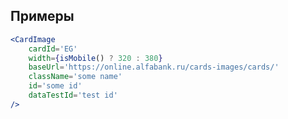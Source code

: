 ## Примеры

```jsx live
<CardImage
    cardId='EG'
    width={isMobile() ? 320 : 380}
    baseUrl='https://online.alfabank.ru/cards-images/cards/'
    className='some name'
    id='some id'
    dataTestId='test id'
/>
```
